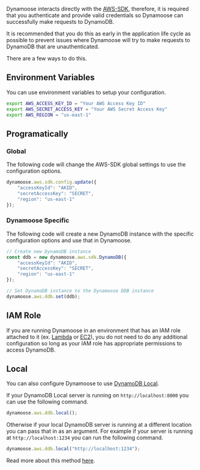 Dynamoose interacts directly with the [AWS-SDK](https://www.npmjs.com/package/aws-sdk), therefore, it is required that you authenticate and provide valid credentials so Dynamoose can successfully make requests to DynamoDB.

It is recommended that you do this as early in the application life cycle as possible to prevent issues where Dynamoose will try to make requests to DynamoDB that are unauthenticated.

There are a few ways to do this.

## Environment Variables

You can use environment variables to setup your configuration.

```bash
export AWS_ACCESS_KEY_ID = "Your AWS Access Key ID"
export AWS_SECRET_ACCESS_KEY = "Your AWS Secret Access Key"
export AWS_REGION = "us-east-1"
```

## Programatically

### Global

The following code will change the AWS-SDK global settings to use the configuration options.

```js
dynamoose.aws.sdk.config.update({
	"accessKeyId": "AKID",
	"secretAccessKey": "SECRET",
	"region": "us-east-1"
});
```

### Dynamoose Specific

The following code will create a new DynamoDB instance with the specific configuration options and use that in Dynamoose.

```js
// Create new DynamoDB instance
const ddb = new dynamoose.aws.sdk.DynamoDB({
	"accessKeyId": "AKID",
	"secretAccessKey": "SECRET",
	"region": "us-east-1"
});

// Set DynamoDB instance to the Dynamoose DDB instance
dynamoose.aws.ddb.set(ddb);
```

## IAM Role

If you are running Dynamoose in an environment that has an IAM role attached to it (ex. [Lambda](https://aws.amazon.com/lambda/) or [EC2](https://aws.amazon.com/ec2/)), you do not need to do any additional configuration so long as your IAM role has appropriate permissions to access DynamoDB.

## Local

You can also configure Dynamoose to use [DynamoDB Local](https://docs.aws.amazon.com/amazondynamodb/latest/developerguide/DynamoDBLocal.html).

If your DynamoDB Local server is running on `http://localhost:8000` you can use the following command.

```js
dynamoose.aws.ddb.local();
```

Otherwise if your local DynamoDB server is running at a different location you can pass that in as an argument. For example if your server is running at `http://localhost:1234` you can run the following command.

```js
dynamoose.aws.ddb.local("http://localhost:1234");
```

Read more about this method [here](/guide/Dynamoose#dynamooseawsddblocalendpoint).
